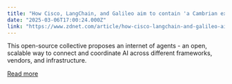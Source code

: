 ```yaml
---
title: "How Cisco, LangChain, and Galileo aim to contain 'a Cambrian explosion of AI agents'"
date: "2025-03-06T17:00:24.000Z"
link: "https://www.zdnet.com/article/how-cisco-langchain-and-galileo-aim-to-contain-a-cambrian-explosion-of-ai-agents/"
---
```


This open-source collective proposes an internet of agents - an open, scalable way to connect and coordinate AI across different frameworks, vendors, and infrastructure.

[Read more](https://www.zdnet.com/article/how-cisco-langchain-and-galileo-aim-to-contain-a-cambrian-explosion-of-ai-agents/)
